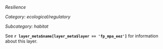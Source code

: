 *Resilience*

*Category: ecological/regulatory*

*Subcategory: habitat*

See **`r layer_meta$name[layer_meta$layer == 'fp_mpa_eez']`** for information about this layer.
